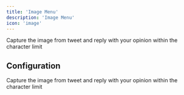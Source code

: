 ```yaml
---
title: 'Image Menu'
description: 'Image Menu'
icon: 'image'
---
```


<Card title="Image Menu in Action" img="/images/lexi-image-menu.png">
  Capture the image from tweet and reply with your opinion within the character limit
</Card>

## Configuration

<Card title="Image Menu Configuration" img="/images/lexi-image-menu-config.png">
  Capture the image from tweet and reply with your opinion within the character limit
</Card>
